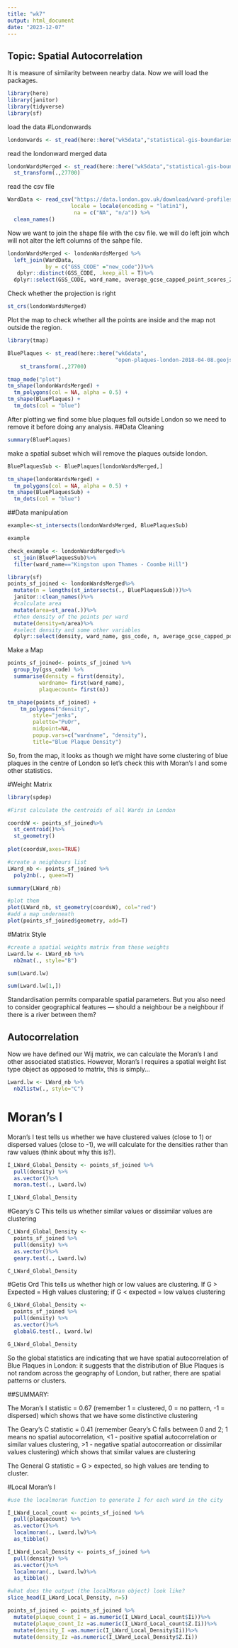 ```yaml
---
title: "wk7"
output: html_document
date: "2023-12-07"
---
```


## Topic: Spatial Autocorrelation
It is measure of similarity between nearby data.
Now we will load the packages.

```r
library(here)
library(janitor)
library(tidyverse)
library(sf)
```
load the data 
#Londonwards
```r
londonwards <- st_read(here::here("wk5data","statistical-gis-boundaries-london","statistical-gis-boundaries-london","ESRI","London_Ward.shp"))
```
read the londonward merged data
```r
londonWardsMerged <- st_read(here::here("wk5data","statistical-gis-boundaries-london","statistical-gis-boundaries-london","ESRI","London_Ward_CityMerged.shp"))%>%
  st_transform(.,27700)
```
read the csv file

```r
WardData <- read_csv("https://data.london.gov.uk/download/ward-profiles-and-atlas/772d2d64-e8c6-46cb-86f9-e52b4c7851bc/ward-profiles-excel-version.csv",
                    locale = locale(encoding = "latin1"),
                     na = c("NA", "n/a")) %>% 
  clean_names()
```
Now we want to join the shape file with the csv file.
we will do left join whch will not alter the left columns of the sahpe file.
```r
londonWardsMerged <- londonWardsMerged %>%
  left_join(WardData,
            by = c("GSS_CODE" ="new_code"))%>%
   dplyr::distinct(GSS_CODE, .keep_all = T)%>%
  dplyr::select(GSS_CODE, ward_name, average_gcse_capped_point_scores_2014)
```

Check whether the projection is right
```r
st_crs(londonWardsMerged)
```
Plot the map to check whether all the points are inside and the map not outside the region.

```r
library(tmap)

BluePlaques <- st_read(here::here("wk6data",
                                  "open-plaques-london-2018-04-08.geojson")) %>%
    st_transform(.,27700)
```
```r
tmap_mode("plot")
tm_shape(londonWardsMerged) +
  tm_polygons(col = NA, alpha = 0.5) +
tm_shape(BluePlaques) +
  tm_dots(col = "blue")
```
After plotting we find some blue plaques fall outside London so we need to remove it before doing any analysis.
##Data Cleaning
```r
summary(BluePlaques)
```
make a spatial subset which will remove the plaques outside london.
```r
BluePlaquesSub <- BluePlaques[londonWardsMerged,]
```

```r
tm_shape(londonWardsMerged) +
  tm_polygons(col = NA, alpha = 0.5) +
tm_shape(BluePlaquesSub) +
  tm_dots(col = "blue")
```
##Data manipulation

```r
example<-st_intersects(londonWardsMerged, BluePlaquesSub)

example
```
```r
check_example <- londonWardsMerged%>%
  st_join(BluePlaquesSub)%>%
  filter(ward_name=="Kingston upon Thames - Coombe Hill")
```

```r
library(sf)
points_sf_joined <- londonWardsMerged%>%
  mutate(n = lengths(st_intersects(., BluePlaquesSub)))%>%
  janitor::clean_names()%>%
  #calculate area
  mutate(area=st_area(.))%>%
  #then density of the points per ward
  mutate(density=n/area)%>%
  #select density and some other variables 
  dplyr::select(density, ward_name, gss_code, n, average_gcse_capped_point_scores_2014)
```

Make a Map
```r
points_sf_joined<- points_sf_joined %>%                    
  group_by(gss_code) %>%         
  summarise(density = first(density),
          wardname= first(ward_name),
          plaquecount= first(n))

tm_shape(points_sf_joined) +
    tm_polygons("density",
        style="jenks",
        palette="PuOr",
        midpoint=NA,
        popup.vars=c("wardname", "density"),
        title="Blue Plaque Density")
```
So, from the map, it looks as though we might have some clustering of blue plaques in the centre of London so let’s check this with Moran’s I and some other statistics.

#Weight Matrix
```r
library(spdep)
```
```r
#First calculate the centroids of all Wards in London

coordsW <- points_sf_joined%>%
  st_centroid()%>%
  st_geometry()
  
plot(coordsW,axes=TRUE)
```
```r
#create a neighbours list
LWard_nb <- points_sf_joined %>%
  poly2nb(., queen=T)
```

```r
summary(LWard_nb)
```
```r
#plot them
plot(LWard_nb, st_geometry(coordsW), col="red")
#add a map underneath
plot(points_sf_joined$geometry, add=T)
```
#Matrix Style

```r
#create a spatial weights matrix from these weights
Lward.lw <- LWard_nb %>%
  nb2mat(., style="B")

sum(Lward.lw)
```
```r
sum(Lward.lw[1,])
```
Standardisation permits comparable spatial parameters. But you also need to consider geographical features — should a neighbour be a neighbour if there is a river between them?

## Autocorrelation
Now we have defined our Wij matrix, we can calculate the Moran’s I and other associated statistics. However, Moran’s I requires a spatial weight list type object as opposed to matrix, this is simply…
```r
Lward.lw <- LWard_nb %>%
  nb2listw(., style="C")
```
# Moran's I
Moran’s I test tells us whether we have clustered values (close to 1) or dispersed values (close to -1), we will calculate for the densities rather than raw values (think about why this is?).

```r
I_LWard_Global_Density <- points_sf_joined %>%
  pull(density) %>%
  as.vector()%>%
  moran.test(., Lward.lw)

I_LWard_Global_Density
```
#Geary's C
 This tells us whether similar values or dissimilar values are clustering
```r
C_LWard_Global_Density <- 
  points_sf_joined %>%
  pull(density) %>%
  as.vector()%>%
  geary.test(., Lward.lw)

C_LWard_Global_Density
```
#Getis Ord
This tells us whether high or low values are clustering. If G > Expected = High values clustering; if G < expected = low values clustering

```r
G_LWard_Global_Density <- 
  points_sf_joined %>%
  pull(density) %>%
  as.vector()%>%
  globalG.test(., Lward.lw)

G_LWard_Global_Density
```
So the global statistics are indicating that we have spatial autocorrelation of Blue Plaques in London:  it suggests that the distribution of Blue Plaques is not random across the geography of London, but rather, there are spatial patterns or clusters.

##SUMMARY:

The Moran’s I statistic = 0.67 (remember 1 = clustered, 0 = no pattern, -1 = dispersed) which shows that we have some distinctive clustering

The Geary’s C statistic = 0.41 (remember Geary’s C falls between 0 and 2; 1 means no spatial autocorrelation, <1 - positive spatial autocorrelation or similar values clustering, >1 - negative spatial autocorreation or dissimilar values clustering) which shows that similar values are clustering

The General G statistic = G > expected, so high values are tending to cluster.

#Local Moran's I

```r
#use the localmoran function to generate I for each ward in the city

I_LWard_Local_count <- points_sf_joined %>%
  pull(plaquecount) %>%
  as.vector()%>%
  localmoran(., Lward.lw)%>%
  as_tibble()

I_LWard_Local_Density <- points_sf_joined %>%
  pull(density) %>%
  as.vector()%>%
  localmoran(., Lward.lw)%>%
  as_tibble()

#what does the output (the localMoran object) look like?
slice_head(I_LWard_Local_Density, n=5)
```
```r
points_sf_joined <- points_sf_joined %>%
  mutate(plaque_count_I = as.numeric(I_LWard_Local_count$Ii))%>%
  mutate(plaque_count_Iz =as.numeric(I_LWard_Local_count$Z.Ii))%>%
  mutate(density_I =as.numeric(I_LWard_Local_Density$Ii))%>%
  mutate(density_Iz =as.numeric(I_LWard_Local_Density$Z.Ii))
```

 


